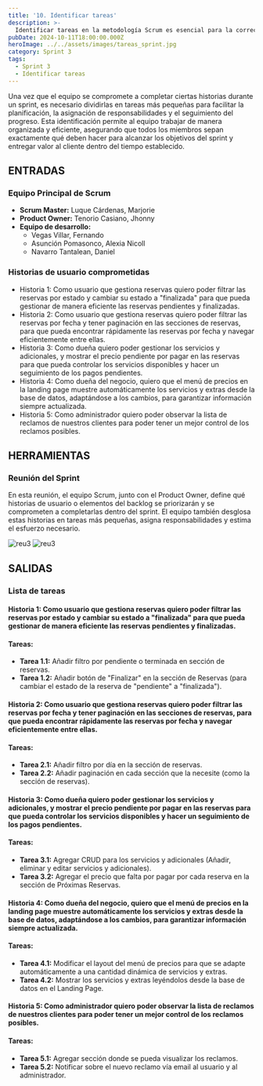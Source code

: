```yaml
---
title: '10. Identificar tareas'
description: >-
  Identificar tareas en la metodología Scrum es esencial para la correcta ejecución y seguimiento del trabajo dentro de los sprints.
pubDate: 2024-10-11T18:00:00.000Z
heroImage: ../../assets/images/tareas_sprint.jpg
category: Sprint 3
tags:
  - Sprint 3
  - Identificar tareas
---
```


Una vez que el equipo se compromete a completar ciertas historias durante un sprint, es necesario dividirlas en tareas más pequeñas para facilitar la planificación, la asignación de responsabilidades y el seguimiento del progreso. Esta identificación permite al equipo trabajar de manera organizada y eficiente, asegurando que todos los miembros sepan exactamente qué deben hacer para alcanzar los objetivos del sprint y entregar valor al cliente dentro del tiempo establecido.

## ENTRADAS

### Equipo Principal de Scrum

- **Scrum Master:** Luque Cárdenas, Marjorie
- **Product Owner:** Tenorio Casiano, Jhonny
- **Equipo de desarrollo:**
  <ul style={{ listStyleType: 'circle', paddingLeft: '20px' }}>
  	<li>Vegas Villar, Fernando</li>
  	<li>Asunción Pomasonco, Alexia Nicoll</li>
  	<li>Navarro Tantalean, Daniel</li>
  </ul>

### Historias de usuario comprometidas

- Historia 1: Como usuario que gestiona reservas quiero poder filtrar las reservas por estado y cambiar su estado a "finalizada" para que pueda gestionar de manera eficiente las reservas pendientes y finalizadas.
- Historia 2: Como usuario que gestiona reservas quiero poder filtrar las reservas por fecha y tener paginación en las secciones de reservas, para que pueda encontrar rápidamente las reservas por fecha y navegar eficientemente entre ellas.
- Historia 3: Como dueña quiero poder gestionar los servicios y adicionales, y mostrar el precio pendiente por pagar en las reservas para que pueda controlar los servicios disponibles y hacer un seguimiento de los pagos pendientes.
- Historia 4: Como dueña del negocio, quiero que el menú de precios en la landing page muestre automáticamente los servicios y extras desde la base de datos, adaptándose a los cambios, para garantizar información siempre actualizada.
- Historia 5: Como administrador quiero poder observar la lista de reclamos de nuestros clientes para poder tener un mejor control de los reclamos posibles.

## HERRAMIENTAS

### Reunión del Sprint

En esta reunión, el equipo Scrum, junto con el Product Owner, define qué historias de usuario o elementos del backlog se priorizarán y se comprometen a completarlas dentro del sprint. El equipo también desglosa estas historias en tareas más pequeñas, asigna responsabilidades y estima el esfuerzo necesario.

![reu3](../../assets/images/reu10.1.jpeg)
![reu3](../../assets/images/reu10.2.jpeg)

## SALIDAS

### Lista de tareas

#### Historia 1: Como usuario que gestiona reservas quiero poder filtrar las reservas por estado y cambiar su estado a "finalizada" para que pueda gestionar de manera eficiente las reservas pendientes y finalizadas.

#### Tareas:

- **Tarea 1.1:** Añadir filtro por pendiente o terminada en sección de reservas.
- **Tarea 1.2:** Añadir botón de "Finalizar" en la sección de Reservas (para cambiar el estado de la reserva de "pendiente" a "finalizada").

#### Historia 2: Como usuario que gestiona reservas quiero poder filtrar las reservas por fecha y tener paginación en las secciones de reservas, para que pueda encontrar rápidamente las reservas por fecha y navegar eficientemente entre ellas.

#### Tareas:

- **Tarea 2.1:** Añadir filtro por día en la sección de reservas.
- **Tarea 2.2:** Añadir paginación en cada sección que la necesite (como la sección de reservas).

#### Historia 3: Como dueña quiero poder gestionar los servicios y adicionales, y mostrar el precio pendiente por pagar en las reservas para que pueda controlar los servicios disponibles y hacer un seguimiento de los pagos pendientes.

#### Tareas:

- **Tarea 3.1:** Agregar CRUD para los servicios y adicionales (Añadir, eliminar y editar servicios y adicionales).
- **Tarea 3.2:** Agregar el precio que falta por pagar por cada reserva en la sección de Próximas Reservas.

#### Historia 4: Como dueña del negocio, quiero que el menú de precios en la landing page muestre automáticamente los servicios y extras desde la base de datos, adaptándose a los cambios, para garantizar información siempre actualizada.

#### Tareas:

- **Tarea 4.1:** Modificar el layout del menú de precios para que se adapte automáticamente a una cantidad dinámica de servicios y extras.
- **Tarea 4.2:** Mostrar los servicios y extras leyéndolos desde la base de datos en el Landing Page.

#### Historia 5: Como administrador quiero poder observar la lista de reclamos de nuestros clientes para poder tener un mejor control de los reclamos posibles.

#### Tareas:

- **Tarea 5.1:** Agregar sección donde se pueda visualizar los reclamos.
- **Tarea 5.2:** Notificar sobre el nuevo reclamo vía email al usuario y al administrador.
